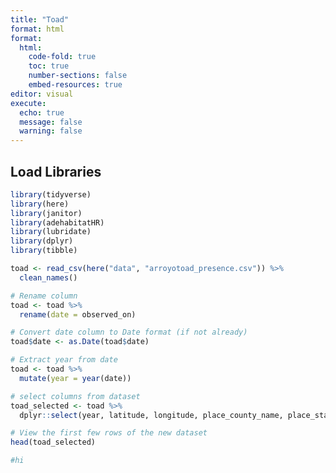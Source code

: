 ```yaml
---
title: "Toad"
format: html
format: 
  html:
    code-fold: true 
    toc: true
    number-sections: false
    embed-resources: true
editor: visual
execute:
  echo: true
  message: false
  warning: false
---
```


::: panel-tabset
# Load Libraries

```r
library(tidyverse)
library(here)
library(janitor)
library(adehabitatHR)
library(lubridate)
library(dplyr)
library(tibble)

toad <- read_csv(here("data", "arroyotoad_presence.csv")) %>%
  clean_names()

# Rename column
toad <- toad %>%
  rename(date = observed_on)

# Convert date column to Date format (if not already)
toad$date <- as.Date(toad$date)

# Extract year from date
toad <- toad %>%
  mutate(year = year(date))

# select columns from dataset
toad_selected <- toad %>%
  dplyr::select(year, latitude, longitude, place_county_name, place_state_name, place_country_name, scientific_name)

# View the first few rows of the new dataset
head(toad_selected)

#hi 

```
:::
